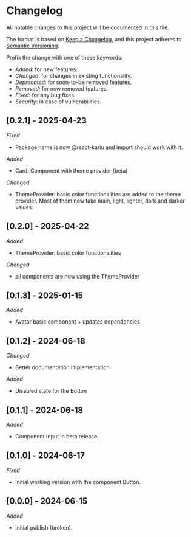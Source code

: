 # Changelog

All notable changes to this project will be documented in this file.

The format is based on [Keep a Changelog](https://keepachangelog.com/en/1.0.0/),
and this project adheres to [Semantic Versioning](https://semver.org/spec/v2.0.0.html).

Prefix the change with one of these keywords:

- _Added_: for new features.
- _Changed_: for changes in existing functionality.
- _Deprecated_: for soon-to-be removed features.
- _Removed_: for now removed features.
- _Fixed_: for any bug fixes.
- _Security_: in case of vulnerabilities.

## [0.2.1] - 2025-04-23
_Fixed_

- Package name is now @react-kariu and import should work with it.

_Added_

- Card: Component with theme provider (beta)

_Changed_

- ThemeProvider: basic color functionalities are added to the theme provider. Most of them now take main, light, lighter, dark and darker values.

## [0.2.0] - 2025-04-22

_Added_

- ThemeProvider: basic color functionalities

_Changed_

- all components are now using the ThemeProvider

## [0.1.3] - 2025-01-15

_Added_

- Avatar basic component + updates dependencies

## [0.1.2] - 2024-06-18

_Changed_

- Better documentation implementation

_Added_

- Disabled state for the Button

## [0.1.1] - 2024-06-18

_Added_

- Component Input in beta release.

## [0.1.0] - 2024-06-17

_Fixed_

- Initial working version with the component Button.

## [0.0.0] - 2024-06-15

_Added_

- Initial publish (broken).
